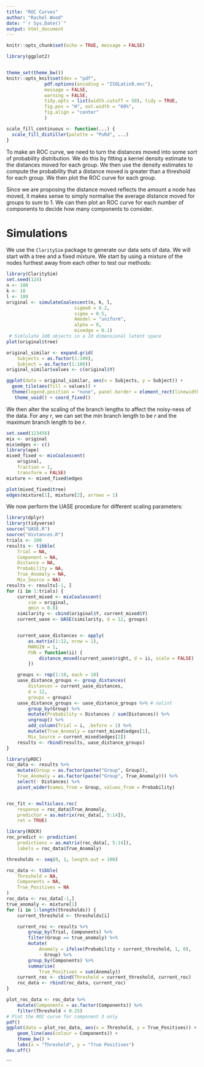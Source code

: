 ```yaml
---
title: "ROC Curves"
author: "Rachel Wood"
date: "`r Sys.Date()`"
output: html_document
---
```

```r
knitr::opts_chunk$set(echo = TRUE, message = FALSE)

library(ggplot2)


theme_set(theme_bw())
knitr::opts_knit$set(dev = "pdf",
              pdf.options(encoding = "ISOLatin9.enc"),
              message = FALSE,
              warning = FALSE,
              tidy.opts = list(width.cutoff = 50), tidy = TRUE,
              fig.pos = "H", out.width = "60%",
              fig.align = "center"
              )

scale_fill_continuous <- function(...) {
  scale_fill_distiller(palette = "PuRd", ...)
}
```

To make an ROC curve, we need to turn the distances moved into some sort of probability distribution. We do this by fitting a kernel density estimate to the distances moved for each group. We then use the density estimates to compute the probability that a distance moved is greater than a threshold for each group. We then plot the ROC curve for each group.

Since we are proposing the distance moved reflects the amount a node has moved, it makes sense to simply normalise the average distance moved for groups to sum to 1. We can then plot an ROC curve for each number of components to decide how many components to consider. 

# Simulations
We use the `ClaritySim` package to generate our data sets of data. We will start with a tree and a fixed mixture. We start by using a mixture of the nodes furthest away from each other to test our methods:

```r
library(ClaritySim)
set.seed(124)
n <- 100
k <- 10
l <- 100
original <- simulateCoalescent(n, k, l,
                         sigma0 = 0.2,
                         sigma = 0.5,
                         Amodel = "uniform",
                         alpha = 0,
                         minedge = 0.1)
 # Simlulate 100 objects in a 10 dimensional latent space
plot(original$tree)

original_similar <- expand.grid(
    Subjects = as.factor(1:100),
    Subject = as.factor(1:100))
original_similar$values <- c(original$Y)

ggplot(data = original_similar, aes(x = Subjects, y = Subject)) +
  geom_tile(aes(fill = values)) +
  theme(legend.position = "none", panel.border = element_rect(linewidth = 10)) +
   theme_void() + coord_fixed()
```

We then alter the scaling of the branch lengths to affect the noisy-ness of the data. For any $r$, we can set the min branch length to be $r$ and the maximum branch length to be $r$.
```r
set.seed(123456)
mix <- original
mix$edges <- c()
library(ape)
mixed_fixed <- mixCoalescent(
    original,
    fraction = 1,
    transform = FALSE)
mixture <- mixed_fixed$edges
```
```r
plot(mixed_fixed$tree)
edges(mixture[1], mixture[2], arrows = 1)

```


We now perform the UASE procedure for different scaling parameters:
```r
library(dplyr)
library(tidyverse)
source("UASE.R")
source("distances.R")
trials <- 100
results <- tibble(
    Trial = NA,
    Component = NA,
    Distance = NA,
    Probability = NA,
    True_Anomaly = NA,
    Mix_Source = NA)
results <- results[-1, ]
for (i in 1:trials) {
    current_mixed <- mixCoalescent(
        sim = original,
        qmin = 0.8)
    similarity <- cbind(original$Y, current_mixed$Y)
    current_uase <- UASE(similarity, d = 12, groups)


    current_uase_distances <- apply(
        as.matrix(1:12, nrow = 1),
        MARGIN = 1,
        FUN = function(ii) {
            distance_moved(current_uase$right, d = ii, scale = FALSE)
        })

    groups <- rep(1:10, each = 10)
    uase_distance_groups <- group_distances(
        distances = current_uase_distances,
        d = 12,
        groups = groups)
    uase_distance_groups <- uase_distance_groups %>% # nolint
        group_by(Group) %>%
        mutate(Probability = Distances / sum(Distances)) %>%
        ungroup() %>%
        add_column(Trial = i, .before = 1) %>%
        mutate(True_Anomaly = current_mixed$edges[1],
        Mix_Source = current_mixed$edges[2])
    results <- rbind(results, uase_distance_groups)
}
```


```r
library(pROC)
roc_data <- results %>%
    mutate(Group = as.factor(paste("Group", Group)),
    True_Anomaly = as.factor(paste("Group", True_Anomaly))) %>%
    select(- Distances) %>%
    pivot_wider(names_from = Group, values_from = Probability)


roc_fit <- multiclass.roc(
    response = roc_data$True_Anomaly,
    predictor = as.matrix(roc_data[, 5:14]),
    ret = TRUE)
``` 

```r
library(ROCR)
roc_predict <- prediction(
    predictions = as.matrix(roc_data[, 5:14]),
    labels = roc_data$True_Anomaly)
```



```r
thresholds <- seq(0, 1, length.out = 100)

roc_data <- tibble(
    Threshold = NA,
    Components = NA,
    True_Positives = NA
)
roc_data <- roc_data[-1,]
true_anomaly <- mixture[1]
for (i in 1:length(thresholds)) {
    current_threshold <- thresholds[i]

    current_roc <- results %>%
        group_by(Trial, Components) %>%
        filter(Group == true_anomaly) %>%
        mutate(
            Anomaly = ifelse(Probability > current_threshold, 1, 0),
            - Group) %>%
        group_by(Components) %>%
        summarise(
            True_Positives = sum(Anomaly))
    current_roc <- cbind(Threshold = current_threshold, current_roc)
    roc_data <- rbind(roc_data, current_roc)
}
```

```r
plot_roc_data <- roc_data %>%
    mutate(Components = as.factor(Components)) %>%
    filter(Threshold < 0.25)
# Plot the ROC curve for component 3 only
pdf()
ggplot(data = plot_roc_data, aes(x = Threshold, y = True_Positives)) +
    geom_line(aes(colour = Components)) +
    theme_bw() +
    labs(x = "Threshold", y = "True Positives")
dev.off()
```
```